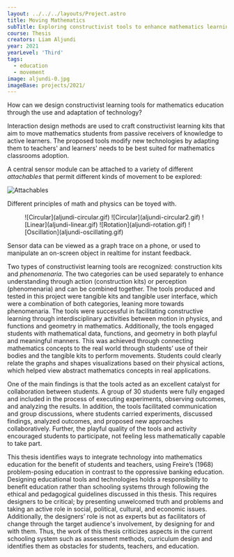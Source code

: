 ---
layout: ../../../layouts/Project.astro
title: Moving Mathematics
subTitle: Exploring constructivist tools to enhance mathematics learning
course: Thesis
creators: Liam Aljundi
year: 2021
yearLevel: 'Third'
tags:
  - education
  - movement
image: aljundi-0.jpg
imageBase: projects/2021/
---

How can we design constructivist learning tools for mathematics education through the use and adaptation of technology? 

Interaction design methods are used to craft constructivist learning kits that aim to move mathematics students from passive receivers of knowledge to active learners. The proposed tools modify new technologies by adapting them to teachers' and learners' needs to be best suited for mathematics classrooms adoption.

A central sensor module can be attached to a variety of different _attachables_ that permit different kinds of movement to be explored:

![Attachables](aljundi-attachables.jpg)

Different principles of math and physics can be toyed with.

<figure class="imageSet">
![Circular](aljundi-circular.gif)
![Circular](aljundi-circular2.gif)
![Linear](aljundi-linear.gif)
![Rotation](aljundi-rotation.gif)
![Oscillation](aljundi-oscillating.gif)
</figure>

Sensor data can be viewed as a graph trace on a phone, or used to manipulate an on-screen object in realtime for instant feedback.

<MauVideo id="0_bh8aq6ad" />

Two types of constructivist learning tools are recognized: construction kits and *phenomenaria*. The two categories can be used separately to enhance understanding through action (construction kits) or perception (phenomenaria) and can be combined together. The tools produced and tested in this project were tangible kits and tangible user interface, which were a combination of both categories, leaning more towards phenomenaria. The tools were successful in facilitating constructive learning through interdisciplinary activities between motion in physics, and functions and geometry in mathematics. Additionally, the tools engaged students with mathematical data, functions, and geometry in both playful and meaningful manners. This was achieved through connecting mathematics concepts to the real world through students’ use of their bodies and the tangible kits to perform movements. Students could clearly relate the graphs and shapes visualizations based on their physical actions, which helped view abstract mathematics concepts in real applications.

One of the main findings is that the tools acted as an excellent catalyst for collaboration between students. A group of 30 students were fully engaged and included in the process of executing experiments, observing outcomes, and analyzing the results. In addition, the tools facilitated communication and group discussions, where students carried experiments, discussed findings, analyzed outcomes, and proposed new approaches collaboratively. Further, the playful quality of the tools and activity encouraged students to participate, not feeling less mathematically capable to take part. 

This thesis identifies ways to integrate technology into mathematics education for the benefit of students and teachers, using Freire’s (1968) problem-posing education in contrast to the oppressive banking education. Designing educational tools and technologies holds a responsibility to benefit education rather than schooling systems through following the ethical and pedagogical guidelines discussed in this thesis. This requires designers to be critical; by presenting unwelcomed truth and problems and taking an active role in social, political, cultural, and economic issues. Additionally, the designers’ role is not as experts but as facilitators of change through the target audience's involvement, by designing for and with them. Thus, the work of this thesis criticizes aspects in the current schooling system such as assessment methods, curriculum design and identifies them as obstacles for students, teachers, and education.
